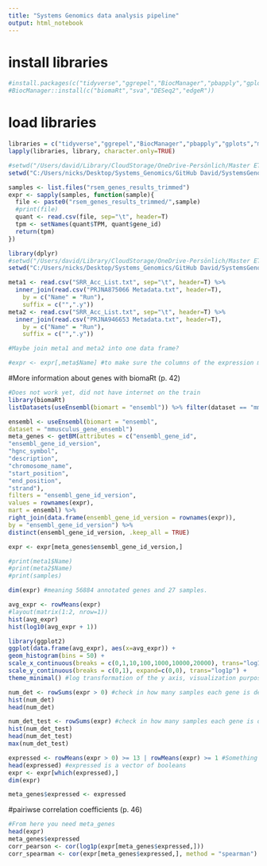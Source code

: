 ```yaml
---
title: "Systems Genomics data analysis pipeline"
output: html_notebook
---
```


# install libraries
```r
#install.packages(c("tidyverse","ggrepel","BiocManager","pbapply","gplots","msigdbr"))
#BiocManager::install(c("biomaRt","sva","DESeq2","edgeR"))
```


# load libraries
```r
libraries = c("tidyverse","ggrepel","BiocManager","pbapply","gplots","msigdbr", "biomaRt","sva","DESeq2","edgeR")
lapply(libraries, library, character.only=TRUE)
```



```r
#setwd("/Users/david/Library/CloudStorage/OneDrive-Persönlich/Master ETH/Courses/11_Systems Genomics/project local repository/data")
setwd("C:/Users/nicks/Desktop/Systems_Genomics/GitHub David/SystemsGenomics2023/data")

samples <- list.files("rsem_genes_results_trimmed")
expr <- sapply(samples, function(sample){
  file <- paste0("rsem_genes_results_trimmed/",sample)
  #print(file)
  quant <- read.csv(file, sep="\t", header=T)
  tpm <- setNames(quant$TPM, quant$gene_id)
  return(tpm)
})
```

```r
library(dplyr)
#setwd("/Users/david/Library/CloudStorage/OneDrive-Persönlich/Master ETH/Courses/11_Systems Genomics/project local repository/data")
setwd("C:/Users/nicks/Desktop/Systems_Genomics/GitHub David/SystemsGenomics2023/data")

meta1 <- read.csv("SRR_Acc_List.txt", sep="\t", header=T) %>%
  inner_join(read.csv("PRJNA875066 Metadata.txt", header=T),
    by = c("Name" = "Run"),
    suffix = c("",".y")) 
meta2 <- read.csv("SRR_Acc_List.txt", sep="\t", header=T) %>%
  inner_join(read.csv("PRJNA946653 Metadata.txt", header=T),
    by = c("Name" = "Run"),
    suffix = c("",".y")) 

#Maybe join meta1 and meta2 into one data frame?

#expr <- expr[,meta$Name] #to make sure the columns of the expression matrix are in the same order as rows in the metadata
```
#More information about genes with biomaRt (p. 42)
```r
#Does not work yet, did not have internet on the train
library(biomaRt)
listDatasets(useEnsembl(biomart = "ensembl")) %>% filter(dataset == "mmusculus_gene_ensembl") #Is this the correct one?

ensembl <- useEnsembl(biomart = "ensembl",
dataset = "mmusculus_gene_ensembl")
meta_genes <- getBM(attributes = c("ensembl_gene_id",
"ensembl_gene_id_version",
"hgnc_symbol",
"description",
"chromosome_name",
"start_position",
"end_position",
"strand"),
filters = "ensembl_gene_id_version",
values = rownames(expr),
mart = ensembl) %>%
right_join(data.frame(ensembl_gene_id_version = rownames(expr)),
by = "ensembl_gene_id_version") %>%
distinct(ensembl_gene_id_version, .keep_all = TRUE)

expr <- expr[meta_genes$ensembl_gene_id_version,]
```

```r
#print(meta1$Name)
#print(meta2$Name)
#print(samples)

dim(expr) #meaning 56884 annotated genes and 27 samples.

avg_expr <- rowMeans(expr)
#layout(matrix(1:2, nrow=1))
hist(avg_expr)
hist(log10(avg_expr + 1))

library(ggplot2)
ggplot(data.frame(avg_expr), aes(x=avg_expr)) +
geom_histogram(bins = 50) +
scale_x_continuous(breaks = c(0,1,10,100,1000,10000,20000), trans="log1p", expand=c(0,0)) +
scale_y_continuous(breaks = c(0,1), expand=c(0,0), trans="log1p") +
theme_minimal() #log transformation of the y axis, visualization purposes

num_det <- rowSums(expr > 0) #check in how many samples each gene is detected.
hist(num_det)
head(num_det)

num_det_test <- rowSums(expr) #check in how many samples each gene is detected.
hist(num_det_test)
head(num_det_test)
max(num_det_test)

expressed <- rowMeans(expr > 0) >= 13 | rowMeans(expr) >= 1 #Something seems wrong here. >= 13 instead of >= 0.5?
head(expressed) #expressed is a vector of booleans
expr <- expr[which(expressed),]
dim(expr)

meta_genes$expressed <- expressed


```
#pairiwse correlation coefficients (p. 46)
```r
#From here you need meta_genes
head(expr)
meta_genes$expressed
corr_pearson <- cor(log1p(expr[meta_genes$expressed,]))
corr_spearman <- cor(expr[meta_genes$expressed,], method = "spearman")
```


